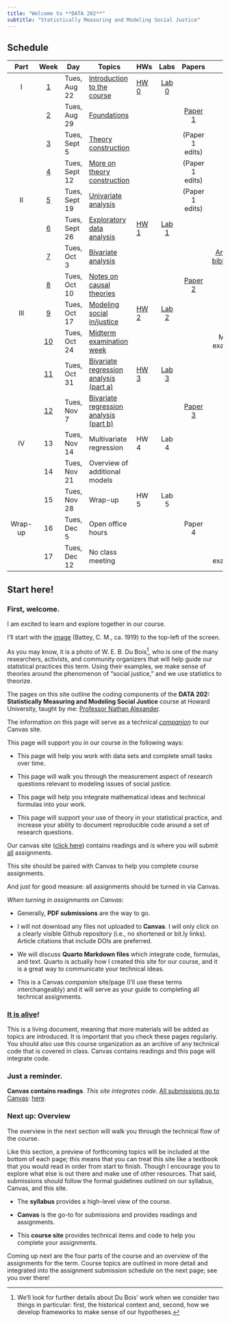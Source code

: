 ```yaml
---
title: "Welcome to **DATA 202**"
subtitle: "Statistically Measuring and Modeling Social Justice"
---
```


## Schedule

::: column-screen-inset-right
|  Part   |       Week        | Day           | Topics                                              | HWs                      |          Labs           |            Papers             |                      Other                      |     |
|:------:|:------:|--------|--------|--------|:------:|:------:|:------:|:------:|
|    I    |  [1](week1.html)  | Tues, Aug 22  | [Introduction to the course](index.html)            | [HW 0](assignments.html) | [Lab 0](computing.html) |                               |                                                 |     |
|         |  [2](week2.html)  | Tues, Aug 29  | [Foundations](week2-slides.html)                    |                          |                         |     [Paper 1](week1.html)     |                                                 |     |
|         |  [3](week3.html)  | Tues, Sept 5  | [Theory construction](week3-slides.html)            |                          |                         |        (Paper 1 edits)        |                                                 |     |
|         |  [4](week4.html)  | Tues, Sept 12 | [More on theory construction](week4-slides.html)    |                          |                         |        (Paper 1 edits)        |                                                 |     |
|   II    |  [5](week5.html)  | Tues, Sept 19 | [Univariate analysis](week5-slides.html)            |                          |                         |        (Paper 1 edits)        |                                                 |     |
|         |  [6](week6.html)  | Tues, Sept 26 | [Exploratory data analysis](week6-slides.html)      | [HW 1](hw/hw1.html)      | [Lab 1](labs/lab1.html) |                               |                                                 |     |
|         |  [7](week7.html)  | Tues, Oct 3   | [Bivariate analysis](week7-slides.html)             |                          |                         |                               | [Annotated bibliography](papers/annotated.html) |     |
|         |  [8](week8.html)  | Tues, Oct 10  | [Notes on causal theories](week8-slides.html)       |                          |                         | [Paper 2](papers/paper2.html) |                                                 |     |
|   III   |  [9](week9.html)  | Tues, Oct 17  | [Modeling social in/justice](week9-slides.html)     | [HW 2](hw/hw2.html)      | [Lab 2](labs/lab2.html) |                               |                                                 |     |
|         | [10](week10.html) | Tues, Oct 24  | [Midterm examination week](week10-slides.html)      |                          |                         |                               |               Midterm examination               |     |
|         | [11](week11.html) | Tues, Oct 31  | [Bivariate regression analysis (part a)](week11-slides.html) | [HW 3](hw/hw3.html)      | [Lab 3](labs/lab3.html) |                               |                                                 |     |
|         |        [12](week12.html)         | Tues, Nov 7   | [Bivariate regression analysis (part b)](week12-slides.html)                    |                          |                         | [Paper 3](papers/paper3.html) |                                                 |     |
|   IV    |        13         | Tues, Nov 14  | Multivariate regression                    | HW 4                     |          Lab 4          |                               |                                                 |     |
|         |        14         | Tues, Nov 21  | Overview of additional models                       |                          |                         |                               |                                                 |     |
|         |        15         | Tues, Nov 28  | Wrap-up                                             | HW 5                     |          Lab 5          |                               |                                                 |     |
| Wrap-up |        16         | Tues, Dec 5   | Open office hours                                   |                          |                         |            Paper 4            |                                                 |     |
|         |        17         | Tues, Dec 12  | No class meeting                                    |                          |                         |                               |                Final examination                |     |
:::

## Start here!

### First, welcome.

I am excited to learn and explore together in our course.

I'll start with the [image](https://www.loc.gov/item/2003681451/) (Battey, C. M., ca. 1919) to the top-left of the screen.

As you may know, it is a photo of W. E. B. Du Bois[^1], who is one of the many researchers, activists, and community organizers that will help guide our statistical practices this term. Using their examples, we make sense of theories around the phenomenon of "social justice," and we use statistics to theorize.

[^1]: We'll look for further details about Du Bois' work when we consider two things in particular: first, the historical context and, second, how we develop frameworks to make sense of our hypotheses.

The pages on this site outline the coding components of the **DATA 202: Statistically Measuring and Modeling Social Justice** course at Howard University, taught by me: [Professor Nathan Alexander](https://professornaite.github.io).

The information on this page will serve as a technical <u>*companion*</u> to our Canvas site.

This page will support you in our course in the following ways:

-   This page will help you work with data sets and complete small tasks over time.

-   This page will walk you through the measurement aspect of research questions relevant to modeling issues of social justice.

-   This page will help you integrate mathematical ideas and technical formulas into your work.

-   This page will support your use of theory in your statistical practice, and increase your ability to document reproducible code around a set of research questions.

Our canvas site ([click here](https://canvas.howard.edu/courses/40683)) contains readings and is where you will submit <u>all</u> assignments.

This site should be paired with Canvas to help you complete course assignments.

And just for good measure: all assignments should be turned in via Canvas.

*When turning in assignments on Canvas*:

-   Generally, **PDF submissions** are the way to go.

-   I will not download any files not uploaded to **Canvas**. I will only click on a clearly visible Github repository (i.e., no shortened or bit.ly links). Article citations that include DOIs are preferred.

-   We will discuss **Quarto Markdown files** which integrate code, formulas, and text. Quarto is actually how I created this site for our course, and it is a great way to communicate your technical ideas.

-   This is a Canvas *companion* site/page (I'll use these terms interchangeably) and it will serve as your guide to completing all technical assignments.

### <u> It is alive</u>!

This is a living document, meaning that more materials will be added as topics are introduced. It is important that you check these pages regularly. You should also use this course organization as an archive of any technical code that is covered in class. Canvas contains readings and this page will integrate code.

### Just a reminder.

**Canvas contains readings**. *This site integrates code*. <u>All submissions go to Canvas</u>: [here](https://canvas.howard.edu/courses/40683).

### Next up: Overview

The overview in the next section will walk you through the technical flow of the course.

Like this section, a preview of forthcoming topics will be included at the bottom of each page; this means that you can treat this site like a textbook that you would read in order from start to finish. Though I encourage you to explore what else is out there and make use of other resources. That said, submissions should follow the formal guidelines outlined on our syllabus, Canvas, and this site.

-   The **syllabus** provides a high-level view of the course.

-   **Canvas** is the go-to for submissions and provides readings and assignments.

-   This **course site** provides technical items and code to help you complete your assignments.

Coming up next are the four parts of the course and an overview of the assignments for the term. Course topics are outlined in more detail and integrated into the assignment submission schedule on the next page; see you over there!

